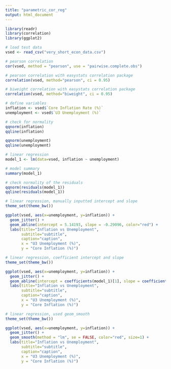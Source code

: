 ---
title: "parametric_cor_reg"
output: html_document
---


```{r}
library(readr)
library(correlation)
library(ggplot2)
```

```{r}
# load test data
vsed <- read_csv("very_short_econ_data.csv")
```

```{r}
# pearson correlation
cor(vsed, method = "pearson", use = "pairwise.complete.obs")
```

```{r}
# pearson correlation with easystats correlation package
correlation(vsed, method="pearson", ci = 0.95)
```

```{r}
# biweight correlation with easystats correlation package
correlation(vsed, method="biweight", ci = 0.95)
```

```{r}
# define variables
inflation <- vsed$`Core Inflation Rate (%)`
unemployment <- vsed$`U3 Unemployment (%)`
```


```{r}
# check for normality
qqnorm(inflation)
qqline(inflation)

qqnorm(unemployment)
qqline(unemployment)

```


```{r}
# linear regression
model_1 <- lm(data=vsed, inflation ~ unemployment)
```

```{r}
# model summary
summary(model_1)
```

```{r}
# check normality of the residuals
qqnorm(residuals(model_1))
qqline(residuals(model_1))
```

```{r}
# linear regression, manually inputted intercept and slope
theme_set(theme_bw())

ggplot(vsed, aes(x=unemployment, y=inflation)) +
  geom_jitter() +
  geom_abline(intercept = 5.14193, slope = -0.29096, color="red") +
  labs(title="Inflation vs Unemployment", 
       subtitle="subtitle", 
       caption="caption", 
       x = "U3 Unemployment (%)",
       y = "Core Inflation (%)")
```

```{r}
# linear regression, coefficient intercept and slope
theme_set(theme_bw())

ggplot(vsed, aes(x=unemployment, y=inflation)) +
  geom_jitter() +
  geom_abline(intercept = coefficients(model_1)[1], slope = coefficients(model_1)[2], color="red") +
  labs(title="Inflation vs Unemployment", 
       subtitle="subtitle", 
       caption="caption", 
       x = "U3 Unemployment (%)",
       y = "Core Inflation (%)")
```

```{r}
# linear regression, used geom_smooth
theme_set(theme_bw())

ggplot(vsed, aes(x=unemployment, y=inflation)) +
  geom_jitter() +
  geom_smooth(method = "lm", se = FALSE, color="red", size=1) +
  labs(title="Inflation vs Unemployment", 
       subtitle="subtitle", 
       caption="caption", 
       x = "U3 Unemployment (%)",
       y = "Core Inflation (%)")
```

